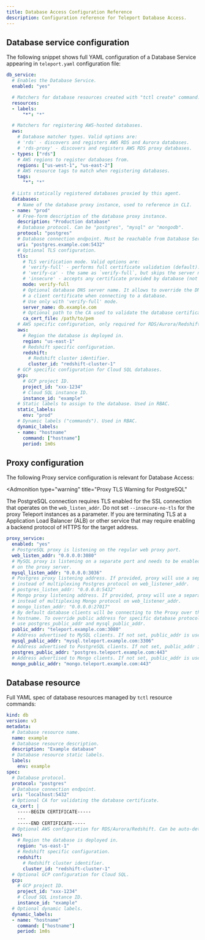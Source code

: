 ```yaml
---
title: Database Access Configuration Reference
description: Configuration reference for Teleport Database Access.
---
```


## Database service configuration

The following snippet shows full YAML configuration of a Database Service
appearing in `teleport.yaml` configuration file:

```yaml
db_service:
  # Enables the Database Service.
  enabled: "yes"

  # Matchers for database resources created with "tctl create" command.
  resources:
  - labels:
      "*": "*"

  # Matchers for registering AWS-hosted databases.
  aws:
    # Database matcher types. Valid options are:
    # 'rds' - discovers and registers AWS RDS and Aurora databases.
    # 'rds-proxy' - discovers and registers AWS RDS proxy databases.
  - types: ["rds"]
    # AWS regions to register databases from.
    regions: ["us-west-1", "us-east-2"]
    # AWS resource tags to match when registering databases.
    tags:
      "*": "*"

  # Lists statically registered databases proxied by this agent.
  databases:
    # Name of the database proxy instance, used to reference in CLI.
  - name: "prod"
    # Free-form description of the database proxy instance.
    description: "Production database"
    # Database protocol. Can be "postgres", "mysql" or "mongodb".
    protocol: "postgres"
    # Database connection endpoint. Must be reachable from Database Service.
    uri: "postgres.example.com:5432"
    # Optional TLS configuration.
    tls:
      # TLS verification mode. Valid options are:
      # 'verify-full' - performs full certificate validation (default).
      # 'verify-ca' - the same as `verify-full`, but skips the server name validation.
      # 'insecure' - accepts any certificate provided by database (not recommended).
      mode: verify-full
      # Optional database DNS server name. It allows to override the DNS name on
      # a client certificate when connecting to a database.
      # Use only with 'verify-full' mode.
      server_name: db.example.com
      # Optional path to the CA used to validate the database certificate.
      ca_cert_file: /path/to/pem
    # AWS specific configuration, only required for RDS/Aurora/Redshift.
    aws:
      # Region the database is deployed in.
      region: "us-east-1"
      # Redshift specific configuration.
      redshift:
        # Redshift cluster identifier.
        cluster_id: "redshift-cluster-1"
    # GCP specific configuration for Cloud SQL databases.
    gcp:
      # GCP project ID.
      project_id: "xxx-1234"
      # Cloud SQL instance ID.
      instance_id: "example"
    # Static labels to assign to the database. Used in RBAC.
    static_labels:
      env: "prod"
    # Dynamic labels ("commands"). Used in RBAC.
    dynamic_labels:
    - name: "hostname"
      command: ["hostname"]
      period: 1m0s
```

## Proxy configuration

The following Proxy service configuration is relevant for Database Access:

<Admonition
  type="warning"
  title="Proxy TLS Warning for PostgreSQL"
>
  The PostgreSQL connection requires TLS enabled for the SSL connection that operates on the `web_listen_addr`.
  Do not set `--insecure-no-tls` for the proxy Teleport instances as a parameter.  If you are terminating TLS at a
  Application Load Balancer (ALB) or other service that may require enabling a backend protocol of HTTPS for the target address.  
</Admonition>

```yaml
proxy_service:
  enabled: "yes"
  # PostgreSQL proxy is listening on the regular web proxy port.
  web_listen_addr: "0.0.0.0:3080"
  # MySQL proxy is listening on a separate port and needs to be enabled
  # on the proxy server.
  mysql_listen_addr: "0.0.0.0:3036"
  # Postgres proxy listening address. If provided, proxy will use a separate listener
  # instead of multiplexing Postgres protocol on web_listener_addr.
  # postgres_listen_addr: "0.0.0.0:5432"
  # Mongo proxy listening address. If provided, proxy will use a separate listener
  # instead of multiplexing Mongo protocol on web_listener_addr.
  # mongo_listen_addr: "0.0.0.0:27017"
  # By default database clients will be connecting to the Proxy over this
  # hostname. To override public address for specific database protocols
  # use postgres_public_addr and mysql_public_addr.
  public_addr: "teleport.example.com:3080"
  # Address advertised to MySQL clients. If not set, public_addr is used.
  mysql_public_addr: "mysql.teleport.example.com:3306"
  # Address advertised to PostgreSQL clients. If not set, public_addr is used.
  postgres_public_addr: "postgres.teleport.example.com:443"
  # Address advertised to Mongo clients. If not set, public_addr is used.
  mongo_public_addr: "mongo.teleport.example.com:443"
```

## Database resource

Full YAML spec of database resources managed by `tctl` resource commands:

```yaml
kind: db
version: v3
metadata:
  # Database resource name.
  name: example
  # Database resource description.
  description: "Example database"
  # Database resource static labels.
  labels:
    env: example
spec:
  # Database protocol.
  protocol: "postgres"
  # Database connection endpoint.
  uri: "localhost:5432"
  # Optional CA for validating the database certificate.
  ca_cert: |
    -----BEGIN CERTIFICATE-----
    ...
    -----END CERTIFICATE-----
  # Optional AWS configuration for RDS/Aurora/Redshift. Can be auto-detected from the endpoint.
  aws:
    # Region the database is deployed in.
    region: "us-east-1"
    # Redshift specific configuration.
    redshift:
      # Redshift cluster identifier.
      cluster_id: "redshift-cluster-1"
  # Optional GCP configuration for Cloud SQL.
  gcp:
    # GCP project ID.
    project_id: "xxx-1234"
    # Cloud SQL instance ID.
    instance_id: "example"
  # Optional dynamic labels.
  dynamic_labels:
  - name: "hostname"
    command: ["hostname"]
    period: 1m0s
```
